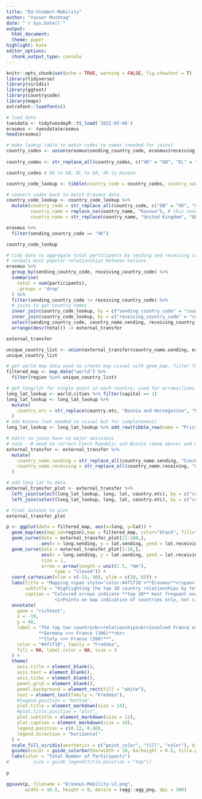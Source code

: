 ```yaml
---
title: "EU-Student-Mobility"
author: "Yasser Mushtaq"
date: "`r Sys.Date()`"
output:
  html_document:
  theme: paper
highlight: kate
editor_options:
  chunk_output_type: console
---
```


```r
knitr::opts_chunk$set(echo = TRUE, warning = FALSE, fig.showtext = T)
library(tidyverse)
library(viridis)
library(ggtext)
library(countrycode)
library(maps)
extrafont::loadfonts()

```

```r
# load data
tuesdata <- tidytuesdayR::tt_load('2022-03-08')
erasmus <- tuesdata$erasmus
head(erasmus)
```

```r
# make lookup table to match codes to names (needed for joins)
country_codes <- union(erasmus$sending_country_code, erasmus$receiving_country_code)
  
country_codes <- str_replace_all(country_codes, c("UK" = "GB", "EL" = "GR")) # change two codes to match with countrycode iso2c 

country_codes # UK to GB, EL to GR, XK is Kosovo

country_code_lookup <- tibble(country_code = country_codes, country_name = countrycode(country_codes, origin = "iso2c", destination = "country.name"))

# convert codes back to match Erasmus data...
country_code_lookup <- country_code_lookup %>%
  mutate(country_code = str_replace_all(country_code, c("GB" = "UK", "GR" = "EL")),
         country_name = replace_na(country_name, "Kosovo"), # this country had no match
         country_name = str_replace(country_name, "United Kingdom", "UK")) # to match other datasets

erasmus %>%
  filter(sending_country_code == "XK")

country_code_lookup
```

```r
# tidy data to aggregate total participants by sending and receiving countries
# reveals most popular relationships between nations
erasmus %>%
  group_by(sending_country_code, receiving_country_code) %>%
  summarise(
    total = sum(participants),
    .groups = 'drop'
  ) %>%
  filter(sending_country_code != receiving_country_code) %>%
  # joins to get country names
  inner_join(country_code_lookup, by = c("sending_country_code" = "country_code")) %>%
  inner_join(country_code_lookup, by = c("receiving_country_code" = "country_code"), suffix = c(".sending", ".receiving")) %>%
  select(sending_country_code, country_name.sending, receiving_country_code, country_name.receiving, total) %>%
  arrange(desc(total)) -> external_transfer

external_transfer
```



```r

unique_country_list <- union(external_transfer$country_name.sending, external_transfer$country_name.receiving)
unique_country_list

# get world map data used to create map visual with geom_map. filter for those nations in data only
filtered_map <- map_data("world") %>%
  filter(region %in% unique_country_list)

# get long/lat for single point in each country, used for arrows/lines on map
long_lat_lookup <- world.cities %>% filter(capital == 1)
long_lat_lookup <- long_lat_lookup %>%
  mutate(
    country.etc = str_replace(country.etc, "Bosnia and Herzegovina", "Bosnia & Herzegovina")
  )
# add Kosovo (not needed in visual but for completeness)
long_lat_lookup <- long_lat_lookup %>% add_row(tibble_row(name = "Pristina", country.etc = "Kosovo", pop = 210000, lat = 42.67, long = 21.16, capital = 1))

# edits so joins have no major omissions
# note - # need to correct Czech Republic and Bosnia (done above) and maybe kosovo (filter for greater than 20 would remove this)  
external_transfer <- external_transfer %>%
  mutate(
    country_name.sending = str_replace_all(country_name.sending, "Czechia", "Czech Republic"),
    country_name.receiving = str_replace_all(country_name.receiving, "Czechia", "Czech Republic")
  )

# add long lat to data
external_transfer_plot <- external_transfer %>%
  left_join(select(long_lat_lookup, long, lat, country.etc), by = c("country_name.sending" = "country.etc")) %>%
  left_join(select(long_lat_lookup, long, lat, country.etc), by = c("country_name.receiving" = "country.etc"), suffix = c(".sending", ".receiving"))

# final dataset to plot
external_transfer_plot                  

```

```r

p <- ggplot(data = filtered_map, aes(x=long, y=lat)) +
  geom_map(aes(map_id=region),map = filtered_map, color="black", fill="#7f7f7f", size=0.1, alpha=0.05) +
  geom_curve(data = external_transfer_plot[11:100,],
             aes(x = long.sending, y = lat.sending, yend = lat.receiving, xend = long.receiving), size = 0.05, color = "gray1", alpha = 0.9) +
  geom_curve(data = external_transfer_plot[1:10,],
             aes(x = long.sending, y = lat.sending, yend = lat.receiving, xend = long.receiving, color = total),
             size = 1,
             arrow = arrow(length = unit(1.5, "mm"),
                  type = "closed")) +
  coord_cartesian(xlim = c(-25, 50), ylim = c(39, 65)) +
  labs(title = "Mapping <span style='color:#4f1f10'>**Erasmus**</span> Mobility For Students by **Country Relationships**",
       subtitle = "Highlighting the top 10 country relationships by total participants",
       caption = "Coloured arrows indicate **top 10** most frequent exchanges between countires<br>Grey lines indicate **remaining top 100**<br>
                  <i>Points on map indicative of countries only, not cities</i>") +
  annotate(
    geom = "richtext",
    x = -10,
    y = 48,
    label = "The top two country<br>relationships<br>involved France as<br>the recipient<br>
            **Germany >>> France (306)**<br>
            **Italy >>> France (268)**",
    color = "#4f1f10", family = "Fredoka",
    fill = NA, label.color = NA, size = 3
  ) +
  theme(
    axis.title = element_blank(),
    axis.text = element_blank(),
    axis.ticks = element_blank(),
    panel.grid = element_blank(),
    panel.background = element_rect(fill = "white"),
    text = element_text(family = "Fredoka"),
    #legend.position = "bottom",
    plot.title = element_markdown(size = 14),
    #plot.title.position = "plot",
    plot.subtitle = element_markdown(size = 12),
    plot.caption = element_markdown(size = 10),
    legend.position = c(0.12, 0.08),
    legend.direction = "horizontal"
  ) +
  scale_fill_viridis(aesthetics = c("point_color", "fill", "color"), direction = -1) +
  guides(color = guide_colorbar(barwidth = 10, barheight = 0.5, title.position = "top")) +
  labs(color = "Total Number of Participants")
#         size = guide_legend(title.position = "top"))
  
p


```

```r
ggsave(p, filename = "Erasmus-Mobility-v2.png",
       width = 10.5, height = 8, device = ragg::agg_png, dpi = 300)
```